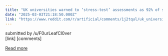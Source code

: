 ```yaml
---
title: "UK universities warned to ‘stress-test’ assessments as 92% of students use AI"
date: "2025-03-03T21:18:50.000Z"
link: "https://www.reddit.com/r/artificial/comments/1j2tqul/uk_universities_warned_to_stresstest_assessments/"
---
```


submitted by    /u/F0urLeafCl0ver  
 [link]   [comments]

[Read more](https://www.reddit.com/r/artificial/comments/1j2tqul/uk_universities_warned_to_stresstest_assessments/)
